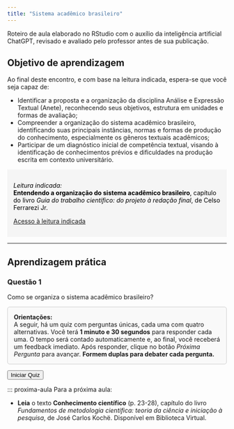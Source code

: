 ```yaml
---
title: "Sistema acadêmico brasileiro"
---
```


Roteiro de aula elaborado no RStudio com o auxílio da inteligência artificial ChatGPT, revisado e avaliado pelo professor antes de sua publicação.

## Objetivo de aprendizagem

Ao final deste encontro, e com base na leitura indicada, espera-se que você seja capaz de:

-   Identificar a proposta e a organização da disciplina Análise e Expressão Textual (Anete), reconhecendo seus objetivos, estrutura em unidades e formas de avaliação;
-   Compreender a organização do sistema acadêmico brasileiro, identificando suas principais instâncias, normas e formas de produção do conhecimento, especialmente os gêneros textuais acadêmicos;
-   Participar de um diagnóstico inicial de competência textual, visando à identificação de conhecimentos prévios e dificuldades na produção escrita em contexto universitário.

::: {.section style="padding:1em; background-color:#F5F5F5; color:#000000;"}
*Leitura indicada:*\
**Entendendo a organização do sistema acadêmico brasileiro**, capítulo do livro *Guia do trabalho científico: do projeto à redação final*, de Celso Ferrarezi Jr.

[Acesso à leitura indicada](vbk://9788572447638/epubcfi/6/14%5B%3Bvnd.vst.idref%3Dcap1.xhtml%5D)
:::

------------------------------------------------------------------------

## Aprendizagem prática

### Questão 1

Como se organiza o sistema acadêmico brasileiro?

```{=html}
<div style="border: 1px solid #ccc; padding: 1em; background-color: #f9f9f9; border-radius: 5px; margin-bottom: 1em;">
  <strong>Orientações:</strong><br/>
  A seguir, há um quiz com perguntas únicas, cada uma com quatro alternativas. Você terá <strong>1 minuto e 30 segundos</strong> para responder cada uma. O tempo será contado automaticamente e, ao final, você receberá um feedback imediato. Após responder, clique no botão <em>Próxima Pergunta</em> para avançar. <strong>Formem duplas para debater cada pergunta.</strong><br/>
</div>

<button onclick="iniciarQuiz()">Iniciar Quiz</button>

<div id="quiz-container" style="display: none; margin-top: 20px;">

  <div class="pergunta" id="pergunta1">
    <p><strong>1. Qual grau acadêmico será conferido a você ao concluir a graduação no sistema de ensino superior brasileiro?</strong></p>
    <form>
      <input type="radio" name="q1" value="a"> A) Mestre<br>
      <input type="radio" name="q1" value="b"> B) Doutor<br>
      <input type="radio" name="q1" value="c"> C) Bacharel<br>
      <input type="radio" name="q1" value="d"> D) Especialista<br><br>
      <button type="button" onclick="checkResposta(1, 'c')">Responder</button>
    </form>
    <p id="feedback1"></p>
    <p id="timer1" style="font-weight: bold;"></p>
    <button id="proxima1" style="display:none;" onclick="proximaPergunta(2)">Próxima Pergunta</button>
  </div>

  <div class="pergunta" id="pergunta3" style="display: none;">
    <p><strong>2. Qual a duração mínima de um curso de especialização no Brasil?</strong></p>
    <form>
      <input type="radio" name="q2" value="a"> A) 180 horas<br>
      <input type="radio" name="q2" value="b"> B) 360 horas<br>
      <input type="radio" name="q2" value="c"> C) 24 meses<br>
      <input type="radio" name="q2" value="d"> D) 48 meses<br><br>
      <button type="button" onclick="checkResposta(2, 'b')">Responder</button>
    </form>
    <p id="feedback3"></p>
    <p id="timer3" style="font-weight: bold;"></p>
    <button id="proxima3" style="display:none;" onclick="proximaPergunta(4)">Próxima Pergunta</button>
  </div>

  <div class="pergunta" id="pergunta4" style="display: none;">
    <p><strong>3. Qual dos seguintes requisitos é geralmente exigido para ingressar em um programa de mestrado no Brasil?</strong></p>
    <form>
      <input type="radio" name="q3" value="a"> A) Aprovação em prova de proficiência em três línguas estrangeiras.<br>
      <input type="radio" name="q3" value="b"> B) Apresentação de uma tese doutoral inédita.<br>
      <input type="radio" name="q3" value="c"> C) Apresentação de projeto de pesquisa.<br>
      <input type="radio" name="q3" value="d"> D) Já possuir o título de doutor.<br><br>
      <button type="button" onclick="checkResposta(3, 'c')">Responder</button>
    </form>
    <p id="feedback4"></p>
    <p id="timer4" style="font-weight: bold;"></p>
    <button id="proxima4" style="display:none;" onclick="proximaPergunta(5)">Próxima Pergunta</button>
  </div>

  <div class="pergunta" id="pergunta6" style="display: none;">
    <p><strong>4. No sistema brasileiro de ensino superior, o título de PhD é:</strong></p>
    <form>
      <input type="radio" name="q4" value="a"> A) Um grau acadêmico superior ao doutorado.<br>
      <input type="radio" name="q4" value="b"> B) O título correspondente ao grau de doutor no sistema norte-americano.<br>
      <input type="radio" name="q4" value="c"> C) Equivalente a um curso de pós-doutorado.<br>
      <input type="radio" name="q4" value="d"> D) Um tipo de curso de pós-graduação <em>lato sensu</em>.<br><br>
      <button type="button" onclick="checkResposta(4, 'b')">Responder</button>
    </form>
    <p id="feedback6"></p>
    <p id="timer6" style="font-weight: bold;"></p>
    <button id="proxima6" style="display:none;" onclick="proximaPergunta(7)">Próxima Pergunta</button>
  </div>

  <div class="pergunta" id="pergunta9" style="display: none;">
    <p><strong>5. Cursar uma pós-graduação <em>stricto sensu</em> em uma universidade estrangeira é sempre a melhor opção?</strong></p>
    <form>
      <input type="radio" name="q5" value="a"> A) Sim. As universidades estrangeiras possuem um nível de exigência maior do que as brasileiras.<br>
      <input type="radio" name="q5" value="b"> B) Sim, Diplomas estrangeiros são mais valorizados no mercado de trabalho brasileiro.<br>
      <input type="radio" name="q5" value="c"> C) Não. Muitas universidades brasileiras possuem programas de alta qualidade.<br>
      <input type="radio" name="q5" value="d"> D) Não. Somente universidades brasileiras têm diplomas reconhecidos no Brasil.<br><br>
      <button type="button" onclick="checkResposta(5, 'c')">Responder</button>
    </form>
    <p id="feedback9"></p>
    <p id="timer9" style="font-weight: bold;"></p>
    <button id="proxima9" style="display:none;" onclick="proximaPergunta(10)">Próxima Pergunta</button>
  </div>

  <div class="pergunta" id="pergunta17" style="display: none;">
    <p><strong>6. A defesa de dissertação é um requisito para a conclusão de qual nível de ensino superior no Brasil?</strong></p>
    <form>
      <input type="radio" name="q6" value="a"> A) Doutorado<br>
      <input type="radio" name="q6" value="b"> B) Especialização<br>
      <input type="radio" name="q6" value="c"> C) Mestrado<br>
      <input type="radio" name="q6" value="d"> D) Graduação<br><br>
      <button type="button" onclick="checkResposta(6, 'c')">Responder</button>
    </form>
    <p id="feedback17"></p>
    <p id="timer17" style="font-weight: bold;"></p>
    <!-- Nenhum botão de "Próxima Pergunta" aqui por ser a última -->
  </div>

</div>

<p id="resultadoFinal" style="font-weight: bold; color: darkgreen;"></p>

<div id="mensagem-final" style="display: none; text-align: center; margin-top: 30px;">
  <h3>🎉 Parabéns! Você concluiu o quiz!</h3>
  <p>Agora você conhece melhor a estrutura do sistema acadêmico brasileiro.</p>
</div>

<script>
  let tempo = 60;
  let timer;
  let acertos = 0;

  function iniciarQuiz() {
    document.getElementById("quiz-container").style.display = "block";
    document.querySelector("button[onclick='iniciarQuiz()']").style.display = "none";
    iniciarTimer("timer1", 1);
  }

  function iniciarTimer(timerId, num) {
    tempo = 90;
    clearInterval(timer);
    timer = setInterval(function () {
      document.getElementById(timerId).innerText = "⏳ Tempo restante: " + tempo + " segundos";
      tempo--;
      if (tempo < 0) {
        clearInterval(timer);
        document.getElementById("feedback" + num).innerText = "⏰ Tempo esgotado!";
        desativarOpcoes("q" + num);
        mostrarProximo(num);
      }
    }, 1000);
  }

  function desativarOpcoes(name) {
    const radios = document.getElementsByName(name);
    radios.forEach(r => r.disabled = true);
  }

  function checkResposta(num, correta) {
    clearInterval(timer);
    const selecionada = document.querySelector('input[name="q' + num + '"]:checked');
    const feedback = document.getElementById("feedback" + num);
    if (!selecionada) {
      feedback.innerText = "Por favor, selecione uma alternativa.";
      return;
    }
    desativarOpcoes("q" + num);
    if (selecionada.value === correta) {
      feedback.innerText = "✅ Correto!";
      acertos++;
    } else {
      feedback.innerText = "❌ Incorreto. A resposta correta era: " + correta.toUpperCase() + ")";
    }
    mostrarProximo(num);
  }

  function mostrarProximo(num) {
    const botaoProximo = document.getElementById("proxima" + num);
    if (botaoProximo) {
      botaoProximo.style.display = "inline";
    }

    // Mostrar total de acertos ao final do quiz
    if (num === 6) {
      const resultado = document.getElementById("resultadoFinal");
      resultado.innerText = "🎉 Quiz concluído! Você acertou " + acertos + " de 6 questões.";
    }
  }

  function proximaPergunta(num) {
    document.querySelectorAll(".pergunta").forEach(p => p.style.display = "none");
    document.getElementById("pergunta" + num).style.display = "block";
    iniciarTimer("timer" + num, num);
  }
</script>
```

::: proxima-aula
[Para a próxima aula:]{.proxima-aula-title}

-   **Leia** o texto **Conhecimento científico** (p. 23-28), capítulo do livro *Fundamentos de metodologia científica: teoria da ciência e iniciação à pesquisa*, de José Carlos Kochë. Disponível em Biblioteca Virtual.
